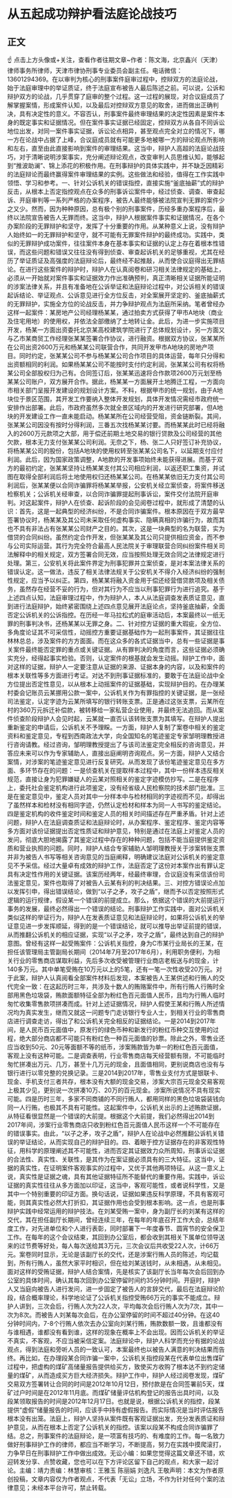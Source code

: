 # 从五起成功辩护看法庭论战技巧
## 正文
☝ 点击上方头像或+关注，查看作者往期文章~作者：陈文海，北京鑫兴（天津）律师事务所律师，天津市律协刑事专业委员会副主任。电话微信：13601294369。在以审判为核心的刑事案件庭审过程中，控辩双方的法庭论战，始于法庭审理中的举证质证，终于法庭宣布被告人最后陈述之前。可以说，公诉和辩护双方的论战，几乎贯穿了庭审的整个过程。这一过程的展现，对合议庭成员了解掌握案情，形成案件认知，以及最后对控辩双方意见的取舍，进而做出正确判决，具有决定性的意义。不容否认，刑事案件最终审理结果的决定性因素是案件本身的既定事实和证据情况。但在案件事实证据已经固定，控辩双方从各自不同诉讼地位出发，对同一案件事实证据，诉讼论点相异，甚至观点完全对立的情况下，哪一方在论战中占据了上峰，合议庭成员就有可能更多地被哪一方的辩论观点所影响和左右，直至由此直接影响到案件的审理结果。这当中，辩护人高超的法庭论战技巧，对于清晰说明涉案事实，充分阐述辩论观点，改变审判人员思维认知，能够起到“推波助澜”、锦上添花的积极作用。在刑事辩护的具体实践中，并不缺乏因精彩的法庭辩论而最终赢得案件审理结果的实例。这些做法和经验，值得在工作实践中领悟、学习和参考。一、针对公诉机关的错误指控，直接实施“釜底抽薪”式的辩护反击，从根本上否定指控观点在众多的刑事诉讼案件中，经过侦查、调查、审查起诉、开庭审判等一系列严格的办案程序，被告人最终能够被法院宣判无罪的案件少之又少。然而，因为种种原因，总有极个别的刑事案件，历经多重办案程序后，最终以法院宣告被告人无罪而终。这当中，辩护人根据案件事实和证据情况，在各个办案阶段的无罪辩护和坚守，发挥了十分重要的作用。从某种意义上说，没有辩护人始终如一的无罪辩护和坚守，就不可能有无罪案件辩护的最终成功。实践中，类似的无罪辩护成功案件，往往案件本身在基本事实和证据的认定上存在着根本性错误，而这些问题和错误又往往没有得到侦查、审查起诉机关的足够重视，尤其在经历了举证质证及高强度的法庭辩论后，最终经不起推敲，从而使合议庭得出无罪结论。在进行这些案件的辩护时，辩护人在认真阅卷和研习相关法律规定的基础上，必须从一开始就对案件事实和证据效力作出准确预判，真正清晰相关证据所能证明的涉案法律关系，并且有准备地在公诉举证和法庭辩论过程中，对公诉相关的错误起诉结论、举证观点、公诉意见进行全方位反击，对全案展开坚定的、釜底抽薪式的无罪辩护，实施全方位的论战反击，并力争辩护观点为法庭所采纳。笔者曾经办这样一起案件：某房地产公司经理杨某某，通过拍卖方式获得了甲市A地块（商业及住宅用地）的使用权，并依法全部缴纳了土地转让金。此后，为进一步实施项目开发，杨某一方面出资委托北京某高校建筑学院进行了总体规划设计，另一方面又与乙市某商贸工作经理张某某签署合作协议，进行融资。根据双方协议，张某某所在公司出资2600万元和杨某某公司联营合作，共同开发甲市A地块的房地产项目。同时约定，张某某公司不参与杨某某公司合作项目的具体运营，每年只分得和出资额相同的利润。如果杨某某公司不能按时支付约定利润，张某某公司有权将杨某公司全部股权归为己有。合同签订后，张某某迅速将合作款项2600万元划至杨某某公司账户，双方展开合作。据此，杨某某一方面展开土地腾迁工程，一方面向市相关部门呈报开发建设的规划设计方案。不料，根据甲市的统一规划，由于A地块位于景区范围，其开发工作要纳入整体开发规划，具体开发情况需经市政府统一安排作出部署。此后，市政府虽然多次就全景区域内的开发进行研究部署，但A地块的开发建设工作一直未能启动。杨某某所在公司经营受阻，资金链断裂。其间，张某某公司因没有按时分得利润，三番五次找杨某某讨要。而杨某某此时已经将融入的2600万元款项之大部，用于偿还前期土地交易的银行贷款及公司经营的其他欠款，根本无力支付张某某公司利润。无奈之下，杨、张二人只好签订补充协议，将杨某某公司的股份，包括A地块的使用权转至张某某公司名下，以延期支付应付利润。此后，因为国家政策调整，A地款的开发事项始终未能获得进展。而基于双方的最初约定，张某某坚持让杨某某支付其公司相应利润，以返还职工集资，并试图在取得全部利润后将土地使用权归还杨某某公司。在杨某某依旧无力支付其公司利润后，张某某便以合同诈骗罪将杨某某举报，公安机关经立案侦查，将案件移送检察机关；公诉机关经审查，以合同诈骗罪提起刑事诉讼，案件交付法院开庭审判。对这起案件，辩护人在侦查、起诉阶段的会见阅卷过程中，就形成了清楚的认识：首先，这是一起典型的经济纠纷，不是合同诈骗案件。根本原因在于双方最早签署协议时，杨某某及其公司未采取任何虚构事实、隐瞒真相的诈骗行为，故而其也不具有非法占有张某某公司财产之目的。其次，这是一块典型的名为联营，实为借贷的合同纠纷。虽然约定合作开发，但张某某及其公司只提供相应资金，而不参与公司实际运营。其行为完全符合最高人民法院关于审理联营合同纠纷案件相关司法解释中的相关规定，双方签署合同无效，应当按照处理无效合同之法律规定进行处理。第三，公安机关将此案件界定为刑事犯罪并立案侦查，是对本案法律关系的错误认定。这一做法，违反了相关法律法规关于公安机关不得介入经济纠纷的强制性规定，应当予以纠正。第四，杨某某将融入资金用于偿还经营借贷款项及相关债务，虽然存在经营不妥的行为，但对其行为不应当以刑事犯罪行为进行追究。基于上述四点认知，法庭审理过程中，作为辩护人，本人从法庭调查发表质证意见，直到进行法庭辩护，始终紧密围绕上述四点意见展开法庭论点，坚持釜底抽薪，全面否定公诉机关的公诉指控。在历经一年马拉松式的庭审活动后，本案最终以一纸无罪的刑事判决书，还杨某某以无罪之身。二、针对控方证据的重大瑕疵，全方位、多角度论证其不可采信性，动摇控方重要证据基础作为一起刑事案件，其证据往往林林总总，涉及案件的方方面面。而在这众多的各式证据当中，总有一些证据是事关案件最终能否定罪的重点或关键证据。从有罪判决的角度而言，这些证据必须确实充分，经得起事实检验。否则，认定案件的根基就会发生动摇。辩护工作中，面对这样的证据，辩护人一定要注意从证据的来源、证据本身的内容，以及和案件的根本关联性等多方面进行考证。对达不到刑事证据标准的，要敢于在法庭论战中全方位提出否定性意见，以从根本上动摇案件的证据基础，实现辩护目的。在办理某村委会记账员云某挪用公款一案中，公诉机关作为有罪指控的关键证据，是一张经司法鉴定，认定字迹为云某所填写的银行转账支票。正是通过这张支票，云某所在村的360万元拆迁补偿款，被转移给一家私营企业使用，并最终无法追回。而从案件侦查阶段辩护人会见时起，云某就一直否认该转账支票为其填写。在辩护人提出重新鉴定的申请后，公诉机关不予理睬。一方面，辩护人复制了案卷中相关的鉴定资料和鉴定意见，专程到西南政法大学，向全国知名的笔迹鉴定专家邹明理教授进行咨询请教。经过咨询，邹明理教授提出了与该司法鉴定完全相反的咨询意见，并答应未来可以作为专家辅助人，直接出庭阐明咨询观点。另一方面，辩护人又结合案情，对涉案的笔迹鉴定意见进行反复研究。从而发现了该份笔迹鉴定意见在多方面、多环节存在的问题：一是侦查机关在提取样本过程中，其中一份样本违反相关规范，直接让身为犯罪嫌疑人的云某对照相关的鉴定字迹模仿抄写。二是在程序上，委托社会鉴定机构进行此项鉴定，没有经省级人民检察院的技术部门批准。三是在鉴定意见中，鉴定人员对其中一分样本中与检材相同的字迹视而不见，却得出了虽然样本和检材没有相同字迹，仍然认定检材和样本为同一人书写的鉴定结论。四是鉴定机构的收件鉴定时间和鉴定人员的相关时间描述存在严重矛盾。针对上述问题，辩护人在法庭调查质证和法庭辩论时，从办案程序、鉴定程序、鉴定内容等多方面对该份证据提出否定性质证和辩护意见，特别是通过在法庭上对鉴定人员的发问，彻底大胆地揭露了其鉴定过程中存在的种种问题，包括不能当庭提供鉴定资质和营业执照的问题。同时，辩护人结合专家辅助人邹明理教授关于涉案转账支票并非为被告人书写等相关咨询意见的当庭阐释，明确建议法庭对公诉机关的鉴定意见不予采信。经过大量卓有成效的辩护工作，法庭否定了这份对本案作出有罪认定具有决定性作用的关键证据。该案历经两年，经最终审理，合议庭没有采信该份司法鉴定意见，案件也取得了对被告人云某有利的判决结果。三、对控方错误论点加以发挥引申，得出错误结论，做到“以子之矛，攻子之盾”，继而予以否定按照形式逻辑的运行规律，假设某一个错误的前提成立。那么，依据这个错误的大前提运行事务的发展，最终必然得出一个错误的结论。刑事辩护工作实践中，面对公诉机关类似这样的举证行为，辩护人在发表质证意见和法庭辩论时，如果将公诉机关的举证意见进一步发挥顺延，得到的是一个错误结论，就可以推导出举证前提的错误，从而推翻公诉机关的相应证据，实现“以子之矛，攻子之盾”，最终达到自己的辩护意图。曾经有这样一起受贿案件：公诉机关指控，身为C市某行业局长的王某，在担任该管理局主管副局长期间（2014年7月至2017年6月），利用职务便利，为相关行业的零售商店谋取利益，先后多次收受被管理行业商店老板送与的现金，计140多万元。其中单笔受贿在10万元以上的5笔，还有一笔一次性收受20万元。对于此案，辩护人认真阅看全部案件材料后发现，本案被告人王某供述和行贿人的交代完全一致：在这起历时三年，共涉及十数人的贿赂案件中，所有行贿人行贿时全部用黑色垃圾袋，贿款面额特征全部为粉红色百元面值人民币，且均为行贿人临时匆忙收集零售款项拼凑而成。针对上述证据情况，辩护人假使王某和行贿人所述情况均为真实发生，继而又就这一问题专门走访银行专业人士，到相关行业的零售商店进行调查走访，得出了和公诉机关完全相反的证据结论。一是2014到2017年间，是人民币百元面值中，原发行的绿色币种和新发行的粉红币种交互使用的过程，绝大部分商店都不可能只有粉红色一种百元面值的钞票。除此之外，零售业还应当收到50元、20元等面额不等的纸币，涉案贿款皆为单一的粉红色百元面值，客观上没有这种可能。二是调查表明，行业零售商店每天经营额有限，不可能临时匆忙拼凑出万元、几万，甚至十几万元的现金，且面值相同，更别说商店也没有与银行进行以零兑整的兑换记录。三是2014到2017年，零售业支付方式是银联卡、现金、手机支付三者共存，根本没有大额的现金交易，涉案大宗百元现金交易客观上极其少见，更别说一次拼凑10万、20万的百元现金。涉案所说情况不具有现实可能。四是历时三年，多家不同商铺的不同行贿人，都用同样的黑色垃圾袋装钱向同一人行贿，也极其不具有可能性。这起案件中，公诉机关出示的上述贿款证据，从特征看很显然是一个错误的大前提。根据这个大前提，我们必然得出2014到2017年间，涉案行业零售商店只收到粉红色百元面值人民币这样一个不可能存在的错误事实。由此，“以子之矛，攻子之盾”，辩护人在论战中必然推翻公诉机关错误的举证结论，从而实现自己的辩护目的。四、着眼于控方证据存在的非客观性特征，用科学的原理阐述其不可能性，进而否定其证据效力众所周知，刑事诉讼证据的合法性、真实性、关联性，是其作为在案证据必须具有的三大特征。这当中，证据的真实性，在证明案件客观事实的过程中，又优于其他两项特征。从这一意义上说，真实性是证据之魂，具有其他证据特征所不能替代的重要作用。实践中，诉讼证据的真实性往往从多方面加以印证，这当中，客观可能性，或者说科学性，又是其中一个特别重要的印证方面。换句话说，证据如果违反科学原理，不具有客观可能，则其真实性必然大打折扣，其证据作用也会受到根本影响。这一点，也是刑事辩护实践中经常运用的辩护技法。在刘某受贿一案中，身为副厅长的刘某有这样的交代，其在担任副厅长期间，曾经连续三年，在每年的年底召开工作大会，总结年度工作，对先进单位和个人进行表彰，同时部署下一年度春节、圆宵节的安全保卫工作。在每年的这个会议结束，其回到办公室后，都会收到其相关下属单位领导送来的过节费等好处，每人每次送给其3万元，三次会议后共收受22人次，计66万元。案卷同时显示，无论是该副厅长的交代，还是涉案行贿人员的陈述，均记载到，所有行贿人，虽然大家平时相识，但在给刘某送钱时，从未相遇，从未相见。面对这样的受贿证据，辩护人结合案情，先是核实了该副厅长当年每次会后回到办公室的具体时间，确认其每次回到办公室停留时间约35分钟时间。开庭时，辩护人又当庭向被告人进行发问，进一步固定了被告人的言辞交代，最后在法庭辩论阶段，结合概率理论，科学地论证了公诉机关指控受贿66万元的事实不能成立。辩护人讲到，三次会后，行贿人次为22人次，平均每次会后行贿人次为7次，其中一次为8次。而被告人刘某每次会后，在办公室停留的时间不超过40分钟。在这40分钟时间内，7-8个行贿人依次去办公室向刘某行贿，贿款数额一致，且谁都没有与谁相遇，谁都没有看到谁，这样的现象在概率上不会出现。因而公诉机关的举证不真实，不客观，不应当被采信定案。法庭辩论中，辩护人科学而充分有据的论战观点，得到法庭和旁听人员的一致认可，本案最终也以被告人满意的判决结果而告终。再比如，在办理段某合同诈骗一案中，公诉机关指控段某在代表单位出售煤矿过程中，把虚构的煤矿高储量报告提供给买方，致使买方收购了根本达不到约定储量的煤矿，从而造成买方巨大经济损失。辩护工作中，辩护人经过阅卷发现，煤矿交易双方签署转让合同的时间是2012年10月12日，预付款是在合同签署前5天，煤矿过户时间是在2012年11月底。而煤矿储量评估机构登记的报告出具时间，以及段某领取报告的时间是2012年12月17日。也就是说，根据公诉机关的指控，段某提供“虚假”储量报告的时间，应该手中持有虚假报告。而实际情况是当时评估报告根本没有出笼。法庭上，辩护人坚持从案件既有客观证据出发，充分发表质证和辩护意见，从而在根本上否定了公诉机关的指控。该案以段某不构成合同诈骗罪了结。总之，刑事案件的法庭辩论，是一项富有技巧的、有难度的工作。每一名致力做好刑事辩护工作的律师，都应当不断学习，不断提高，努力在实践中摸爬滚打，力争早日在刑事辩护工作中做出成效。无讼小编：如果您觉得这篇文章还不错，欢迎转发分享、点赞收藏，您也可以在下方评论区留下自己的观点，和大家一起讨论。主编：靖力责编：林慧审核：王雅玉 陈丽娟 刘逸凡 王敬声明：本文为作者原创投稿，文章内容仅为作者观点，不代表「无讼」立场，不作为针对任何个案的法律意见；未经本平台许可，禁止转载。